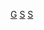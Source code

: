 {{Commonscat|Observatories in Germany}}

[[Category:各国天文台|G]]
[[Category:德國科技|S]]
[[Category:德國建築物|S]]